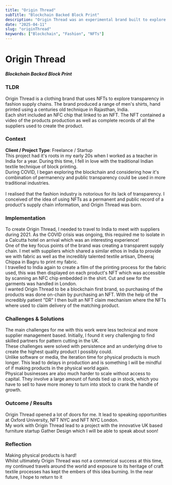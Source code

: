 ```yaml
---
title: "Origin Thread"
subTitle: "Blockchain Backed Block Print"
description: "Origin Thread was an experimental brand built to explore the possibilities of preserving product provenance on the blockchain"
date: "2025-04-11"
slug: "originThread"
keywords: ["Blockchain", "Fashion", "NFTs"]
---
```


# Origin Thread

##### Blockchain Backed Block Print

### TLDR

Origin Thread is a clothing brand that uses NFTs to explore transparency in fashion supply chains. The brand produced a range of men's shirts, hand printed using a centuries old technique in Rajasthan, India.
<br/>
Each shirt included an NFC chip that linked to an NFT. The NFT contained a video of the products production as well as complete records of all the suppliers used to create the product.
<br/>

### Context

**Client / Project Type**: Freelance / Startup
<br/>
This project had it's roots in my early 20s when I worked as a teacher in India for a year. During this time, I fell in love with the traditional Indian textile technique of block printing.
<br/>
During COVID, I began exploring the blockchain and considering how it's combination of permanency and public transparency could be used in more traditional industries.  
<br/>
I realised that the fashion industry is notorious for its lack of transparency. I conceived of the idea of using NFTs as a permanent and public record of a product's supply chain information, and Origin Thread was born.
<br/>

### Implementation

To create Origin Thread, I needed to travel to India to meet with suppliers during 2021. As the COVID crisis was ongoing, this required me to isolate in a Calcutta hotel on arrival which was an interesting experience!
<br/>
One of the key focus points of the brand was creating a transparent supply chain. I met with suppliers which shared a similar ethos in India to provide we with fabric as well as the incredibly talented textile artisan, Dheeraj Chippa in Bagru to print my fabric.
<br/>
I travelled to India again to create a film of the printing process for the fabric used, this was then displayed on each product's NFT which was accessible by scanning an NFC chip embedded in the shirt. Cut and sew for the garments was handled in London.
<br/>
I wanted Origin Thread to be a blockchain first brand, so purchasing of the products was done on-chain by purchasing an NFT. With the help of the incredibly patient "DR" I then built an NFT claim mechanism where the NFTs where used to claim delivery of the matching product.
<br/>

### Challenges & Solutions

The main challenges for me with this work were less technical and more supplier management based. Initially, I found it very challenging to find skilled partners for pattern cutting in the UK.
<br/>
These challenges were solved with persistence and an underlying drive to create the highest quality product I possibly could.
<br/>
Unlike software or media, the iteration time for physical products is much longer. This lead to delays in production and is something I will be mindful of if making products in the physical world again.
<br/>
Physical businesses are also much harder to scale without access to capital. They involve a large amount of funds tied up in stock, which you have to sell to have more money to turn into stock to crank the handle of growth.
<br/>

### Outcome / Results

Origin Thread opened a lot of doors for me. It lead to speaking opportunities at Oxford University, NFT NYC and NFT NYC London.
<br/>
My work with Origin Thread lead to a project with the innovative UK based furniture startup Gather Design which I will be able to speak about soon!
<br/>

### Reflection

Making physical products is hard!
<br/>
Whilst ultimately Origin Thread was not a commerical success at this time, my continued travels around the world and exposure to its heritage of craft textile processes has kept the embers of this idea burning. In the near future, I hope to return to it
